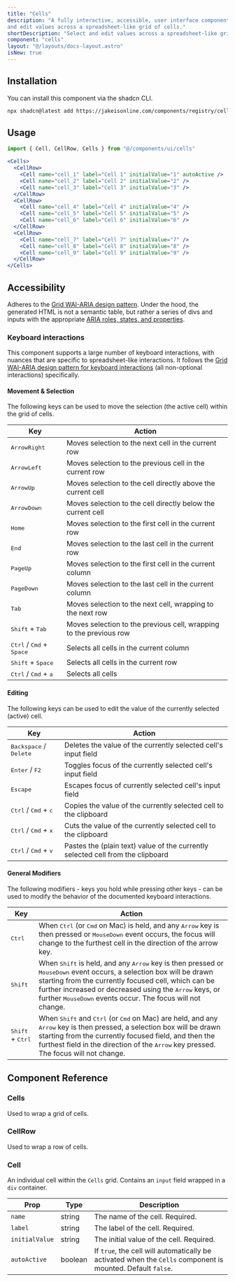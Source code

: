 ```yaml
---
title: "Cells"
description: "A fully interactive, accessible, user interface component that allows user to select
and edit values across a spreadsheet-like grid of cells."
shortDescription: "Select and edit values across a spreadsheet-like grid of cells."
component: "cells"
layout: "@/layouts/docs-layout.astro"
isNew: true
---
```



<ExampleComponentWithCode name="cells-3x3" client:load />

## Installation

You can install this component via the shadcn CLI.

```bash
npx shadcn@latest add https://jakeisonline.com/components/registry/cells.json
```

## Usage

```jsx
import { Cell, CellRow, Cells } from "@/components/ui/cells"
```

```jsx
<Cells>
  <CellRow>
    <Cell name="cell_1" label="Cell 1" initialValue="1" autoActive />
    <Cell name="cell_2" label="Cell 2" initialValue="2" />
    <Cell name="cell_3" label="Cell 3" initialValue="3" />
  </CellRow>
  <CellRow>
    <Cell name="cell_4" label="Cell 4" initialValue="4" />
    <Cell name="cell_5" label="Cell 5" initialValue="5" />
    <Cell name="cell_6" label="Cell 6" initialValue="6" />
  </CellRow>
  <CellRow>
    <Cell name="cell_7" label="Cell 7" initialValue="7" />
    <Cell name="cell_8" label="Cell 8" initialValue="8" />
    <Cell name="cell_9" label="Cell 9" initialValue="9" />
  </CellRow>
</Cells>
```

## Accessibility

Adheres to the [Grid WAI-ARIA design pattern](https://www.w3.org/WAI/ARIA/apg/patterns/grid/). Under the hood, the generated HTML is not a semantic table, but rather a series of divs and inputs with the appropriate [ARIA roles, states, and properties](https://www.w3.org/WAI/ARIA/apg/patterns/grid/#wai-ariaroles,states,andproperties).

### Keyboard interactions

This component supports a large number of keyboard interactions, with nuances that are specific to spreadsheet-like interactions. It follows the [Grid WAI-ARIA design pattern for keyboard interactions](https://www.w3.org/WAI/ARIA/apg/patterns/grid/) (all non-optional interactions) specifically.

#### Movement & Selection

The following keys can be used to move the selection (the active cell) within the grid of cells.

| Key                                                 | Action                                                             |
| --------------------------------------------------- | ------------------------------------------------------------------ |
| <kbd>ArrowRight</kbd>                               | Moves selection to the next cell in the current row                |
| <kbd>ArrowLeft</kbd>                                | Moves selection to the previous cell in the current row            |
| <kbd>ArrowUp</kbd>                                  | Moves selection to the cell directly above the current cell        |
| <kbd>ArrowDown</kbd>                                | Moves selection to the cell directly below the current cell        |
| <kbd>Home</kbd>                                     | Moves selection to the first cell in the current row               |
| <kbd>End</kbd>                                      | Moves selection to the last cell in the current row                |
| <kbd>PageUp</kbd>                                   | Moves selection to the first cell in the current column            |
| <kbd>PageDown</kbd>                                 | Moves selection to the last cell in the current column             |
| <kbd>Tab</kbd>                                      | Moves selection to the next cell, wrapping to the next row         |
| <kbd>Shift</kbd> + <kbd>Tab</kbd>                   | Moves selection to the previous cell, wrapping to the previous row |
| <kbd>Ctrl</kbd> / <kbd>Cmd</kbd> + <kbd>Space</kbd> | Selects all cells in the current column                            |
| <kbd>Shift</kbd> + <kbd>Space</kbd>                 | Selects all cells in the current row                               |
| <kbd>Ctrl</kbd> / <kbd>Cmd</kbd> + <kbd>a</kbd>     | Selects all cells                                                  |

#### Editing

The following keys can be used to edit the value of the currently selected (active) cell.

| Key                                             | Action                                                                          |
| ----------------------------------------------- | ------------------------------------------------------------------------------- |
| <kbd>Backspace</kbd> / <kbd>Delete</kbd>        | Deletes the value of the currently selected cell's input field                  |
| <kbd>Enter</kbd> / <kbd>F2</kbd>                | Toggles focus of the currently selected cell's input field                      |
| <kbd>Escape</kbd>                               | Escapes focus of currently selected cell's input field                          |
| <kbd>Ctrl</kbd> / <kbd>Cmd</kbd> + <kbd>c</kbd> | Copies the value of the currently selected cell to the clipboard                |
| <kbd>Ctrl</kbd> / <kbd>Cmd</kbd> + <kbd>x</kbd> | Cuts the value of the currently selected cell to the clipboard                  |
| <kbd>Ctrl</kbd> / <kbd>Cmd</kbd> + <kbd>v</kbd> | Pastes the (plain text) value of the currently selected cell from the clipboard |

#### General Modifiers

The following modifiers - keys you hold while pressing other keys - can be used to modify the behavior of the documented keyboard interactions.

| Key                                | Action                                                                                                                                                                                                                                                                                                                                          |
| ---------------------------------- | ----------------------------------------------------------------------------------------------------------------------------------------------------------------------------------------------------------------------------------------------------------------------------------------------------------------------------------------------- |
| <kbd>Ctrl</kbd>                    | When <kbd>Ctrl</kbd> (or <kbd>Cmd</kbd> on Mac) is held, and any <kbd>Arrow</kbd> key is then pressed or <kbd>MouseDown</kbd> event occurs, the focus will change to the furthest cell in the direction of the arrow key.                                                                                                                       |
| <kbd>Shift</kbd>                   | When <kbd>Shift</kbd> is held, and any <kbd>Arrow</kbd> key is then pressed or <kbd>MouseDown</kbd> event occurs, a selection box will be drawn starting from the currently focused cell, which can be further increased or decreased using the <kbd>Arrow</kbd> keys, or further <kbd>MouseDown</kbd> events occur. The focus will not change. |
| <kbd>Shift</kbd> + <kbd>Ctrl</kbd> | When <kbd>Shift</kbd> and <kbd>Ctrl</kbd> (or <kbd>Cmd</kbd> on Mac) are held, and any <kbd>Arrow</kbd> key is then pressed, a selection box will be drawn starting from the currently focused field, and then the furthest field in the direction of the <kbd>Arrow</kbd> key pressed. The focus will not change.                              |

## Component Reference

### Cells

Used to wrap a grid of cells.

### CellRow

Used to wrap a row of cells.

### Cell

An individual cell within the `Cells` grid. Contains an `input` field wrapped in a `div` container.

| Prop           | Type    | Description                                                                                                 |
| -------------- | ------- | ----------------------------------------------------------------------------------------------------------- |
| `name`         | string  | The name of the cell. Required.                                                                             |
| `label`        | string  | The label of the cell. Required.                                                                            |
| `initialValue` | string  | The initial value of the cell. Required.                                                                    |
| `autoActive`   | boolean | If `true`, the cell will automatically be activated when the `Cells` component is mounted. Default `false`. |
